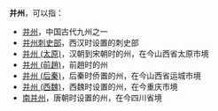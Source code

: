 '''并州'''，可以指：
*[[并州|并州]]，中国古代九州之一
*[[并州刺史部|并州刺史部]]，西汉时设置的刺史部
*[[并州_(太原)|并州 (太原)]]，汉朝到宋朝时的州，在今山西省太原市境
*[[并州_(前趙)|并州 (前趙)]]，前趙时的州
*[[并州_(后秦)|并州 (后秦)]]，后秦时侨置的州，在今山西省运城市境
*[[并州_(西魏)|并州 (西魏)]]，西魏时设置的州，在今重庆市境
*[[南并州|南并州]]，唐朝时设置的州，在今四川省境

{{Disambig|B|Cat=二字中国州名消歧义}}